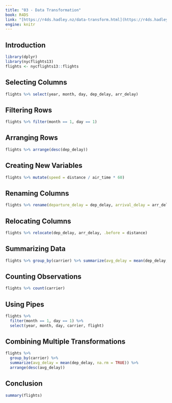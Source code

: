 ```yaml
---
title: "03 - Data Transformation"
book: R4DS
link: "[https://r4ds.hadley.nz/data-transform.html](https://r4ds.hadley.nz/data-transform.html)"
engine: knitr
---
```


## Introduction

```r
library(dplyr)
library(nycflights13)
flights <- nycflights13::flights
```

## Selecting Columns

```r
flights %>% select(year, month, day, dep_delay, arr_delay)
```

## Filtering Rows

```r
flights %>% filter(month == 1, day == 1)
```

## Arranging Rows

```r
flights %>% arrange(desc(dep_delay))
```

## Creating New Variables

```r
flights %>% mutate(speed = distance / air_time * 60)
```

## Renaming Columns

```r
flights %>% rename(departure_delay = dep_delay, arrival_delay = arr_delay)
```

## Relocating Columns

```r
flights %>% relocate(dep_delay, arr_delay, .before = distance)
```

## Summarizing Data

```r
flights %>% group_by(carrier) %>% summarize(avg_delay = mean(dep_delay, na.rm = TRUE))
```

## Counting Observations

```r
flights %>% count(carrier)
```

## Using Pipes

```r
flights %>% 
  filter(month == 1, day == 1) %>% 
  select(year, month, day, carrier, flight)
```

## Combining Multiple Transformations

```r
flights %>% 
  group_by(carrier) %>% 
  summarize(avg_delay = mean(dep_delay, na.rm = TRUE)) %>% 
  arrange(desc(avg_delay))
```

## Conclusion

```r
summary(flights)
```
